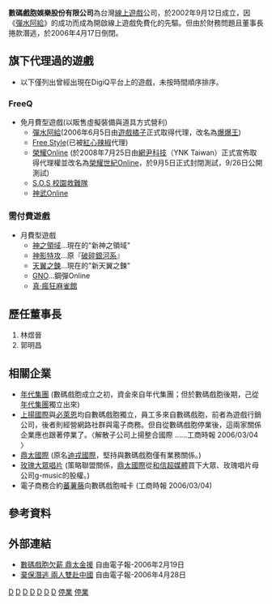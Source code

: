 {{noteTA
|T=zh:數碼戲胞; zh-hans:数码细胞; zh-hant:數碼戲胞;
|1=zh:數碼戲胞; zh-hans:数码细胞; zh-hant:數碼戲胞;
}}
{{NPOV|time=2007-10-13T16:25:25Z}}

{{Infobox Company 
| company_name = 數碼戲胞科技娛樂股份有限公司
| company_name_en = Digicell Entertainment Co., Ltd.
| company_logo = 
| company_type = [[股份有限公司|股份有限公司]]
| company_slogan = 
| market_information = 
| foundation = 2002年9月12日
| location = [[臺灣|臺灣]][[臺北市|臺北市]][[內湖區|內湖區]]基湖路39號4樓
| zip_code = 
| telephone_no = 
| key_people = 林煜晉、郭明昌
| industry = 第二類電信事業
| products = [[線上遊戲|線上遊戲]]
| capital = [[新臺幣|新台幣]]2億元（2006年3月）<ref>[https://serv.gcis.nat.gov.tw/pub/cmpy/cmpyInfoListAction.do 經濟部商業司─公司及分公司基本資料查詢]</ref>
| revenue = 
| operating_income = 
| net_income = 
| num_employees = 
| accounting_period = 
| parent = 
| subsid = 
| homepage = 
| footnotes = 
| width = 
}}

'''數碼戲胞娛樂股份有限公司'''為台灣[[線上遊戲|線上遊戲]]公司，於2002年9月12日成立，因《[[彈水阿給|彈水阿給]]》的成功而成為開啟線上遊戲免費化的先驅。但由於財務問題且董事長捲款潛逃，於2006年4月17日倒閉。

==旗下代理過的遊戲==
* 以下僅列出曾經出現在DigiQ平台上的遊戲，未按時間順序排序。

===FreeQ===
*免月費型遊戲(以販售虛擬裝備與道具方式營利)
** [[彈水阿給|彈水阿給]](2006年6月5日由[[遊戲橘子|遊戲橘子]]正式取得代理，改名為[[爆爆王|爆爆王]])
** [[街头篮球_(游戏)|Free Style]](已被[[紅心辣椒|紅心辣椒]]代理)
** [[榮耀Online|榮耀Online]] (於2008年7月25日由[[網尹科技|網尹科技]]（YNK Taiwan）正式宣佈取得代理權並改名為[[榮耀世紀Online|榮耀世紀Online]]，於9月5日正式封閉測試，9/26日公開測試)
** [[S.O.S_校園救難隊|S.O.S 校園救難隊]]
** [[神武Online|神武Online]]

===需付費遊戲===
*月費型遊戲
** [[神之領域|神之領域]]...現在的"新神之領域"
** [[神影特攻|神影特攻]]...原『[[破碎銀河系|破碎銀河系]]』
** [[天翼之鍊|天翼之鍊]]...現在的"新天翼之鍊"
** [[GNO|GNO]]...鋼彈Online
** [[真‧瘋狂麻雀館|真‧瘋狂麻雀館]]

==歷任董事長==
#林煜晉
#郭明昌

==相關企業==
* [[年代集團|年代集團]] (數碼戲胞成立之初，資金來自年代集團；但於數碼戲胞後期，己從[[年代集團|年代集團]]獨立出來)
* [[上揚國際|上揚國際]]與[[必萊恩|必萊恩]]均自數碼戲胞獨立，員工多來自數碼戲胞，前者為遊戲行銷公司，後者則經營網路社群與電子商務。但自從數碼戲胞停業後，這兩家關係企業應也跟著停業了。〈解散子公司上揚整合國際 ……工商時報 2006/03/04 〉
* [[鼎太國際|鼎太國際]] (原名[[迪戎國際|迪戎國際]]，堅持與數碼戲胞僅有業務關係。)
* [[玫瑰大眾唱片|玫瑰大眾唱片]] (策略聯盟關係，[[鼎太國際|鼎太國際]]從[[和信超媒體|和信超媒體]]買下大眾、玫瑰唱片母公司g-music的股權。)
* 電子商務合約[[蕃薯藤|蕃薯藤]]向數碼戲胞喊卡 (工商時報 2006/03/04)

==參考資料==
{{reflist}}

==外部連結==
* [https://web.archive.org/web/20061202033322/http://www.libertytimes.com.tw/2006/new/feb/19/today-stock2.htm 數碼戲胞欠薪 鼎太金援] 自由電子報-2006年2月19日
* [https://web.archive.org/web/20070303030137/http://www.libertytimes.com.tw/2006/new/apr/28/today-so1.htm 棄保潛逃 兩人雙赴中國] 自由電子報-2006年4月28日
{{台灣電子遊戲公司}}
[[Category:2002年台灣建立|D]]
[[Category:2002年成立的公司|D]]
[[Category:2002年開業電子遊戲公司|D]]
[[Category:2006年結業電子遊戲公司|D]]
[[Category:2006年台灣廢除|D]]
[[Category:2006年結業公司|D]]
[[Category:台灣已結業電子遊戲公司|D]]
[[Category:臺灣電子遊戲公司|停業]]
[[Category:網路遊戲運營商|停業]]
